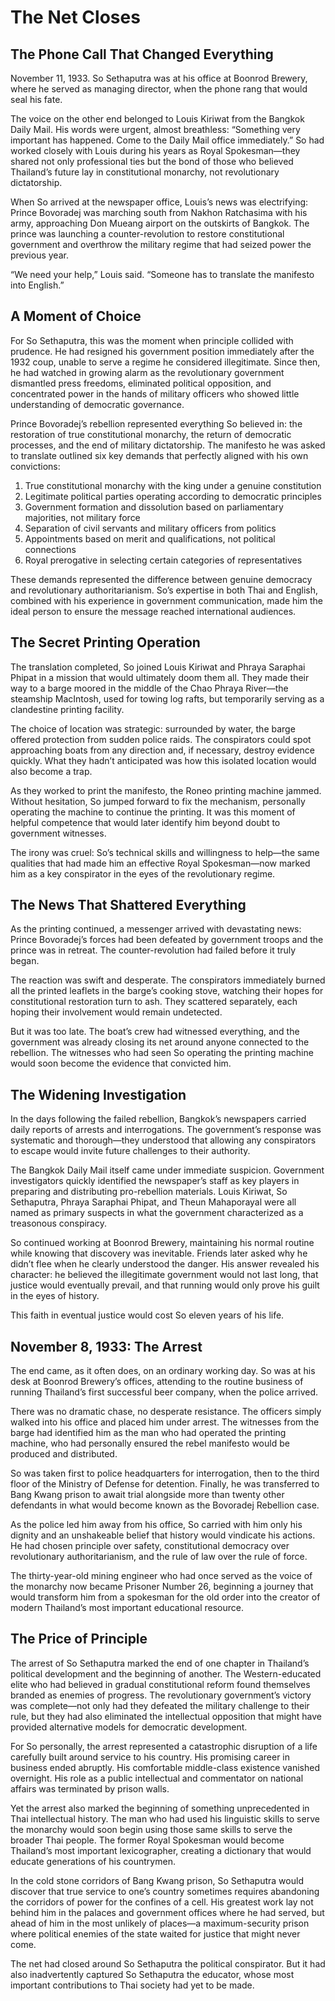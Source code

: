 # The Net Closes {#sec-net-closes}

## The Phone Call That Changed Everything

November 11, 1933. So Sethaputra was at his office at Boonrod Brewery, where he served as managing director, when the phone rang that would seal his fate.

The voice on the other end belonged to Louis Kiriwat from the Bangkok Daily Mail. His words were urgent, almost breathless: "Something very important has happened. Come to the Daily Mail office immediately." So had worked closely with Louis during his years as Royal Spokesman—they shared not only professional ties but the bond of those who believed Thailand's future lay in constitutional monarchy, not revolutionary dictatorship.

When So arrived at the newspaper office, Louis's news was electrifying: Prince Bovoradej was marching south from Nakhon Ratchasima with his army, approaching Don Mueang airport on the outskirts of Bangkok. The prince was launching a counter-revolution to restore constitutional government and overthrow the military regime that had seized power the previous year.

"We need your help," Louis said. "Someone has to translate the manifesto into English."

## A Moment of Choice

For So Sethaputra, this was the moment when principle collided with prudence. He had resigned his government position immediately after the 1932 coup, unable to serve a regime he considered illegitimate. Since then, he had watched in growing alarm as the revolutionary government dismantled press freedoms, eliminated political opposition, and concentrated power in the hands of military officers who showed little understanding of democratic governance.

Prince Bovoradej's rebellion represented everything So believed in: the restoration of true constitutional monarchy, the return of democratic processes, and the end of military dictatorship. The manifesto he was asked to translate outlined six key demands that perfectly aligned with his own convictions:

1. True constitutional monarchy with the king under a genuine constitution
2. Legitimate political parties operating according to democratic principles  
3. Government formation and dissolution based on parliamentary majorities, not military force
4. Separation of civil servants and military officers from politics
5. Appointments based on merit and qualifications, not political connections
6. Royal prerogative in selecting certain categories of representatives

These demands represented the difference between genuine democracy and revolutionary authoritarianism. So's expertise in both Thai and English, combined with his experience in government communication, made him the ideal person to ensure the message reached international audiences.

## The Secret Printing Operation

The translation completed, So joined Louis Kiriwat and Phraya Saraphai Phipat in a mission that would ultimately doom them all. They made their way to a barge moored in the middle of the Chao Phraya River—the steamship MacIntosh, used for towing log rafts, but temporarily serving as a clandestine printing facility.

The choice of location was strategic: surrounded by water, the barge offered protection from sudden police raids. The conspirators could spot approaching boats from any direction and, if necessary, destroy evidence quickly. What they hadn't anticipated was how this isolated location would also become a trap.

As they worked to print the manifesto, the Roneo printing machine jammed. Without hesitation, So jumped forward to fix the mechanism, personally operating the machine to continue the printing. It was this moment of helpful competence that would later identify him beyond doubt to government witnesses.

The irony was cruel: So's technical skills and willingness to help—the same qualities that had made him an effective Royal Spokesman—now marked him as a key conspirator in the eyes of the revolutionary regime.

## The News That Shattered Everything

As the printing continued, a messenger arrived with devastating news: Prince Bovoradej's forces had been defeated by government troops and the prince was in retreat. The counter-revolution had failed before it truly began.

The reaction was swift and desperate. The conspirators immediately burned all the printed leaflets in the barge's cooking stove, watching their hopes for constitutional restoration turn to ash. They scattered separately, each hoping their involvement would remain undetected.

But it was too late. The boat's crew had witnessed everything, and the government was already closing its net around anyone connected to the rebellion. The witnesses who had seen So operating the printing machine would soon become the evidence that convicted him.

## The Widening Investigation

In the days following the failed rebellion, Bangkok's newspapers carried daily reports of arrests and interrogations. The government's response was systematic and thorough—they understood that allowing any conspirators to escape would invite future challenges to their authority.

The Bangkok Daily Mail itself came under immediate suspicion. Government investigators quickly identified the newspaper's staff as key players in preparing and distributing pro-rebellion materials. Louis Kiriwat, So Sethaputra, Phraya Saraphai Phipat, and Theun Mahaporayal were all named as primary suspects in what the government characterized as a treasonous conspiracy.

So continued working at Boonrod Brewery, maintaining his normal routine while knowing that discovery was inevitable. Friends later asked why he didn't flee when he clearly understood the danger. His answer revealed his character: he believed the illegitimate government would not last long, that justice would eventually prevail, and that running would only prove his guilt in the eyes of history.

This faith in eventual justice would cost So eleven years of his life.

## November 8, 1933: The Arrest

The end came, as it often does, on an ordinary working day. So was at his desk at Boonrod Brewery's offices, attending to the routine business of running Thailand's first successful beer company, when the police arrived.

There was no dramatic chase, no desperate resistance. The officers simply walked into his office and placed him under arrest. The witnesses from the barge had identified him as the man who had operated the printing machine, who had personally ensured the rebel manifesto would be produced and distributed.

So was taken first to police headquarters for interrogation, then to the third floor of the Ministry of Defense for detention. Finally, he was transferred to Bang Kwang prison to await trial alongside more than twenty other defendants in what would become known as the Bovoradej Rebellion case.

As the police led him away from his office, So carried with him only his dignity and an unshakeable belief that history would vindicate his actions. He had chosen principle over safety, constitutional democracy over revolutionary authoritarianism, and the rule of law over the rule of force.

The thirty-year-old mining engineer who had once served as the voice of the monarchy now became Prisoner Number 26, beginning a journey that would transform him from a spokesman for the old order into the creator of modern Thailand's most important educational resource.

## The Price of Principle

The arrest of So Sethaputra marked the end of one chapter in Thailand's political development and the beginning of another. The Western-educated elite who had believed in gradual constitutional reform found themselves branded as enemies of progress. The revolutionary government's victory was complete—not only had they defeated the military challenge to their rule, but they had also eliminated the intellectual opposition that might have provided alternative models for democratic development.

For So personally, the arrest represented a catastrophic disruption of a life carefully built around service to his country. His promising career in business ended abruptly. His comfortable middle-class existence vanished overnight. His role as a public intellectual and commentator on national affairs was terminated by prison walls.

Yet the arrest also marked the beginning of something unprecedented in Thai intellectual history. The man who had used his linguistic skills to serve the monarchy would soon begin using those same skills to serve the broader Thai people. The former Royal Spokesman would become Thailand's most important lexicographer, creating a dictionary that would educate generations of his countrymen.

In the cold stone corridors of Bang Kwang prison, So Sethaputra would discover that true service to one's country sometimes requires abandoning the corridors of power for the confines of a cell. His greatest work lay not behind him in the palaces and government offices where he had served, but ahead of him in the most unlikely of places—a maximum-security prison where political enemies of the state waited for justice that might never come.

The net had closed around So Sethaputra the political conspirator. But it had also inadvertently captured So Sethaputra the educator, whose most important contributions to Thai society had yet to be made.